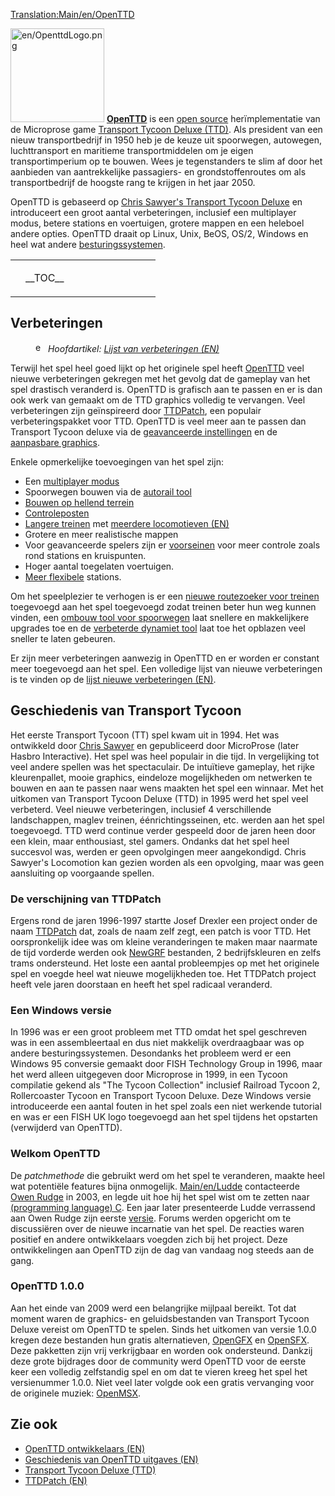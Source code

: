 [[Translation:Main/en/OpenTTD]]{{en/-}}{{nl/Inhoudsopgave}}

[[File:en/OpenttdLogo.png|left|150px]]
[http://www.openttd.org/ '''OpenTTD'''] is een [http://nl.wikipedia.org/wiki/Open_source open source] herïmplementatie van de Microprose game [http://nl.wikipedia.org/wiki/Transport_Tycoon Transport Tycoon Deluxe (TTD)]. Als president van een nieuw transportbedrijf in 1950 heb je de keuze uit spoorwegen, autowegen, luchttransport en maritieme transportmiddelen om je eigen transportimperium op te bouwen. Wees je tegenstanders te slim af door het aanbieden van aantrekkelijke passagiers- en grondstoffenroutes om als transportbedrijf de hoogste rang te krijgen in het jaar 2050.

OpenTTD is gebaseerd op [http://www.chrissawyer.com/info.htm Chris Sawyer's Transport Tycoon Deluxe] en introduceert een groot aantal verbeteringen, inclusief een multiplayer modus, betere stations en voertuigen, grotere mappen en een heleboel andere opties. OpenTTD draait op Linux, Unix, BeOS, OS/2, Windows en heel wat andere [[Main/nl/Besturingssystemen|besturingssystemen]].

{| align="center"
|colspan=2 style="background:none; border:0px"|
|width=200 style="background:none; border:0px"| __TOC__
|style="background:none; border:0px"| [[File:nl/Intro venster.png|frame|center|OpenTTD [[Spelinterface/Nl#Opties in hoofdmenu| introscherm]]]]
|}

==Verbeteringen==
:[[File:en/Searchtool.png|16px]] ''Hoofdartikel: [[Main/en/List of New Features|Lijst van verbeteringen (EN)]]''

Terwijl het spel heel goed lijkt op het originele spel heeft [http://www.openttd.org OpenTTD] veel nieuwe verbeteringen gekregen met het gevolg dat de gameplay van het spel drastisch veranderd is. OpenTTD is grafisch aan te passen en er is dan ook werk van gemaakt om de TTD graphics volledig te vervangen. Veel verbeteringen zijn geïnspireerd door [http://www.ttdpatch.net/ TTDPatch], een populair verbeteringspakket voor TTD. OpenTTD is veel meer aan te passen dan Transport Tycoon deluxe via de [[Main/nl/Geavanceerde instellingen|geavanceerde instellingen]] en de [[Main/nl/NewGRF|aanpasbare graphics]].

Enkele opmerkelijke toevoegingen van het spel zijn:
* Een [[Main/nl/Multiplayer|multiplayer modus]]
* Spoorwegen bouwen via de [[Main/nl/Autorail|autorail tool]]
* [[Main/nl/Bouwen op hellingen|Bouwen op hellend terrein]]
* [[Main/nl/Controleposten|Controleposten]]
* [[Main/nl/Mammoettreinen|Langere treinen]] met [[Main/en/Multiheaded trains|meerdere locomotieven (EN)]]
* Grotere en meer realistische mappen
* Voor geavanceerde spelers zijn er [[Main/en/Seinen/Nl#Voorseinen|voorseinen]] voor meer controle zoals rond stations en kruispunten.
* Hoger aantal toegelaten voertuigen.
* [[Main/nl/Niet-uniforme stations|Meer flexibele]] stations.

Om het speelplezier te verhogen is er een [[Main/nl/Nu een andere routegebaseerde signaleringpatch : YAPP|nieuwe routezoeker voor treinen]] toegevoegd aan het spel toegevoegd zodat treinen beter hun weg kunnen vinden, een [[Main/nl/Verander spoortype|ombouw tool voor spoorwegen]] laat snellere en makkelijkere upgrades toe en de [[Main/nl/extra dynamiet|verbeterde dynamiet tool]] laat toe het opblazen veel sneller te laten gebeuren.

Er zijn meer verbeteringen aanwezig in OpenTTD en er worden er constant meer toegevoegd aan het spel. Een volledige lijst van nieuwe verbeteringen is te vinden op de [[Main/en/List of New Features|lijst nieuwe verbeteringen (EN)]].

==Geschiedenis van Transport Tycoon==
Het eerste Transport Tycoon (TT) spel kwam uit in 1994. Het was ontwikkeld door [http://www.chrissawyer.com Chris Sawyer] en gepubliceerd door MicroProse (later Hasbro Interactive).
Het spel was heel populair in die tijd. In vergelijking tot veel andere spellen was het spectaculair. De intuïtieve gameplay, het rijke kleurenpallet, mooie graphics, eindeloze mogelijkheden om netwerken te bouwen en aan te passen naar wens maakten het spel een winnaar.
Met het uitkomen van Transport Tycoon Deluxe (TTD) in 1995 werd het spel veel verbeterd. Veel nieuwe verbeteringen, inclusief 4 verschillende landschappen, maglev treinen, éénrichtingsseinen, etc. werden aan het spel toegevoegd.
TTD werd continue verder gespeeld door de jaren heen door een klein, maar enthousiast, stel gamers. Ondanks dat het spel heel succesvol was, werden er geen opvolgingen meer aangekondigd. Chris Sawyer's Locomotion kan gezien worden als een opvolging, maar was geen aansluiting op voorgaande spellen.

===De verschijning van TTDPatch===
Ergens rond de jaren 1996-1997 startte Josef Drexler een project onder de naam [http://www.ttdpatch.net/ TTDPatch] dat, zoals de naam zelf zegt, een patch is voor TTD. Het oorspronkelijk idee was om kleine veranderingen te maken maar naarmate de tijd vorderde werden ook [[Main/nl/NewGRF|NewGRF]] bestanden, 2 bedrijfskleuren en zelfs trams ondersteund. Het loste een aantal probleempjes op met het originele spel en voegde heel wat nieuwe mogelijkheden toe. Het TTDPatch project heeft vele jaren doorstaan en heeft het spel radicaal veranderd.

===Een Windows versie===
In 1996 was er een groot probleem met TTD omdat het spel geschreven was in een assembleertaal en dus niet makkelijk overdraagbaar was op andere besturingssystemen. Desondanks het probleem werd er een Windows 95 conversie gemaakt door FISH Technology Group in 1996, maar het werd alleen uitgegeven door Microprose in 1999, in een Tycoon compilatie gekend als "The Tycoon Collection" inclusief Railroad Tycoon 2, Rollercoaster Tycoon en Transport Tycoon Deluxe. Deze Windows versie introduceerde een aantal fouten in het spel zoals een niet werkende tutorial en was er een FISH UK logo toegevoegd aan het spel tijdens het opstarten (verwijderd van OpenTTD).

===Welkom OpenTTD===
De ''patchmethode'' die gebruikt werd om het spel te veranderen, maakte heel wat potentiële features bijna onmogelijk. [[Main/en/Ludde]] contacteerde [http://www.tt-forums.net/ Owen Rudge] in 2003, en legde uit hoe hij het spel wist om te zetten naar [http://www.wikipedia.org/wiki/c (programming language) C]. Een jaar later presenteerde Ludde verrassend aan Owen Rudge zijn eerste [http://www.wikipedia.org/wiki/Sofware_release versie]. Forums werden opgericht om te discussiëren over de nieuwe incarnatie van het spel. De reacties waren positief en andere ontwikkelaars voegden zich bij het project. Deze ontwikkelingen aan OpenTTD zijn de dag van vandaag nog steeds aan de gang.

===OpenTTD 1.0.0===
Aan het einde van 2009 werd een belangrijke mijlpaal bereikt. Tot dat moment waren de graphics- en geluidsbestanden van Transport Tycoon Deluxe vereist om OpenTTD te spelen. Sinds het uitkomen van versie 1.0.0 kregen deze bestanden hun gratis alternatieven, [[Main/en/OpenGFX Readme|OpenGFX]] en [[Main/en/Sound Effects Replacement|OpenSFX]]. Deze pakketten zijn vrij verkrijgbaar en worden ook ondersteund. Dankzij deze grote bijdrages door de community werd OpenTTD voor de eerste keer een volledig zelfstandig spel en om dat te vieren kreeg het spel het versienummer 1.0.0. Niet veel later volgde ook een gratis vervanging voor de originele muziek: [[Main/en/OpenMSX|OpenMSX]].

==Zie ook==
*[[Main/en/Developers|OpenTTD ontwikkelaars (EN)]]
*[[Main/en/OpenTTD Release History|Geschiedenis van OpenTTD uitgaves (EN)]]
*[http://nl.wikipedia.org/wiki/Transport_Tycoon Transport Tycoon Deluxe (TTD)]
*[http://www.ttdpatch.net/ TTDPatch (EN)]